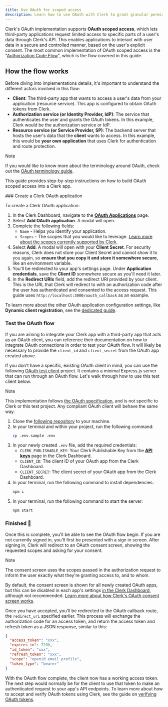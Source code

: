 ```yaml
---
title: Use OAuth for scoped access
description: Learn how to use OAuth with Clerk to grant granular permissions and manage access securely.
---
```


Clerk's OAuth implementation supports **OAuth scoped access**, which lets third-party applications request limited access to specific parts of a user's data through Clerk's API. This enables applications to interact with user data in a secure and controlled manner, based on the user's explicit consent. The most common implementation of OAuth scoped access is the "[Authorization Code Flow](https://datatracker.ietf.org/doc/html/rfc6749#section-1.3.1)", which is the flow covered in this guide.

## How the flow works

Before diving into implementations details, it's important to understand the different actors involved in this flow:

- **Client**: The third-party app that wants to access a user's data from your application (resource service). This app is configured to obtain OAuth tokens from Clerk.
- **Authorization service (or Identity Provider, IdP)**: The service that authenticates the user and grants the OAuth tokens. In this example, Clerk would be the authorization service or IdP.
- **Resource service (or Service Provider, SP)**: The backend server that hosts the user's data that the **client** wants to access. In this example, this would be **your own application** that uses Clerk for authentication and route protection.

> [!NOTE]
> If you would like to know more about the terminology around OAuth, check out the [OAuth terminology guide](/docs/guides/configure/auth-strategies/oauth/overview#key-terminology).

This guide provides step-by-step instructions on how to build OAuth scoped access into a Clerk app.

<Steps>
  ### Create a Clerk OAuth application

  To create a Clerk OAuth application:

  1. In the Clerk Dashboard, navigate to the [**OAuth Applications**](https://dashboard.clerk.com/~/oauth-applications) page.
  1. Select **Add OAuth application**. A modal will open.
  1. Complete the following fields:
     - `Name` - Helps you identify your application.
     - `Scopes` - The scopes that you would like to leverage. [Learn more about the scopes currently supported by Clerk](/docs/guides/configure/auth-strategies/oauth/how-clerk-implements-oauth#scopes).
  1. Select **Add**. A modal will open with your **Client Secret**. For security reasons, Clerk does not store your Client Secret and cannot show it to you again, so **ensure that you copy it and store it somewhere secure**, like an environment variable.
  1. You'll be redirected to your app's settings page. Under **Application credentials**, save the **Client ID** somewhere secure as you'll need it later.
  1. In the **Redirect URIs** field, add the redirect URI provided by your client. This is the URL that Clerk will redirect to with an authorization code after the user has authenticated and consented to the access request. This guide uses `http://localhost:3000/oauth_callback` as an example.

  To learn more about the other OAuth application configuration settings, like **Dynamic client registration**, see the [dedicated guide](/docs/guides/configure/auth-strategies/oauth/how-clerk-implements-oauth).

  ### Test the OAuth flow

  If you are aiming to integrate your Clerk app with a third-party app that acts as an OAuth client, you can reference their documentation on how to integrate OAuth connections in order to test your OAuth flow. It will likely be necessary to provide the `client_id` and `client_secret` from the OAuth app created above.

  If you don't have a specific, existing OAuth client in mind, you can use the following [OAuth test client](https://github.com/clerk/test-oauth-client) project. It contains a minimal Express.js server that can run through an OAuth flow. Let's walk through how to use this test client below.

  > [!NOTE]
  > This implementation follows [the OAuth specification](https://datatracker.ietf.org/doc/html/draft-ietf-oauth-v2-1-13), and is not specific to Clerk or this test project. Any compliant OAuth client will behave the same way.

  1. Clone the [following repository](https://github.com/clerk/test-oauth-client) to your machine.
  1. In your terminal and within your project, run the following command:
     ```sh {{ filename: 'terminal' }}
     cp .env.sample .env
     ```
  1. In your newly created `.env` file, add the required credentials:
     - `CLERK_PUBLISHABLE_KEY`: Your Clerk Publishable Key from the [**API keys**](https://dashboard.clerk.com/~/api-keys) page in the Clerk Dashboard.
     - `CLIENT_ID`: The client ID of your OAuth app from the Clerk Dashboard.
     - `CLIENT_SECRET`: The client secret of your OAuth app from the Clerk Dashboard.
  1. In your terminal, run the following command to install dependencies:
     ```sh {{ filename: 'terminal' }}
     npm i
     ```
  1. In your terminal, run the following command to start the server:
     ```sh {{ filename: 'terminal' }}
     npm start
     ```

  ### Finished 🎉

  Once this is complete, you'll be able to see the OAuth flow begin. If you are not currently signed in, you'll first be presented with a sign in screen. After signing in, Clerk will redirect to an OAuth consent screen, showing the requested scopes and asking for your consent.

  > [!NOTE]
  > The consent screen uses the scopes passed in the authorization request to inform the user exactly what they're granting access to, and to whom.
  >
  > By default, the consent screen is shown for all newly created OAuth apps, but this can be disabled in each app's settings [in the Clerk Dashboard](https://dashboard.clerk.com/~/oauth-applications), although not recommended. [Learn more about how Clerk's OAuth consent screen works](/docs/guides/configure/auth-strategies/oauth/how-clerk-implements-oauth#consent-screen-management).

  Once you have accepted, you'll be redirected to the OAuth callback route, the `redirect_uri` specified earlier. This process will exchange the authorization code for an access token, and return the access token and refresh token as a JSON response, similar to this:

  ```json
  {
    "access_token": "xxx",
    "expires_in": 7200,
    "id_token": "xxx",
    "refresh_token": "xxx",
    "scope": "openid email profile",
    "token_type": "bearer"
  }
  ```

  With the OAuth flow complete, the client now has a working access token. The next step would normally be for the client to use that token to make an authenticated request to your app's API endpoints. To learn more about how to accept and verify OAuth tokens using Clerk, see the guide on [verifying OAuth tokens](/docs/guides/configure/auth-strategies/oauth/verify-oauth-tokens).
</Steps>
